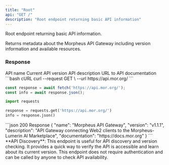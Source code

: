 ```yaml
---
title: "Root"
api: "GET /"
description: "Root endpoint returning basic API information"
---
```


Root endpoint returning basic API information.

Returns metadata about the Morpheus API Gateway including version information and available resources.

### Response

<ResponseField name="name" type="string">
  API name
</ResponseField>

<ResponseField name="version" type="string">
  Current API version
</ResponseField>

<ResponseField name="description" type="string">
  API description
</ResponseField>

<ResponseField name="documentation" type="string">
  URL to API documentation
</ResponseField>

<RequestExample>
```bash cURL
curl --request GET \
  --url https://api.mor.org/
```

```javascript JavaScript
const response = await fetch('https://api.mor.org/');
const info = await response.json();
```

```python Python
import requests

response = requests.get('https://api.mor.org/')
info = response.json()
```
</RequestExample>

<ResponseExample>
```json 200 Response
{
  "name": "Morpheus API Gateway",
  "version": "v1.1.1",
  "description": "API Gateway connecting Web2 clients to the Morpheus-Lumerin AI Marketplace",
  "documentation": "https://docs.mor.org"
}
```
</ResponseExample>

<Info>
  **API Discovery**: This endpoint is useful for API discovery and version checking. It provides a quick way to verify the API is accessible and learn about its current version.
</Info>

<Note>
  This endpoint does not require authentication and can be called by anyone to check API availability.
</Note>


